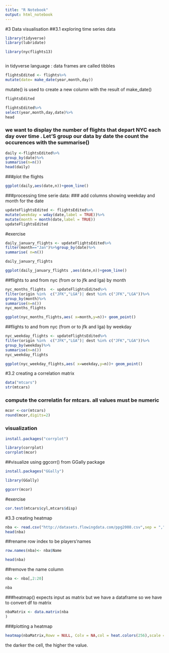 ---
title: "R Notebook"
output: html_notebook
---
#3 Data visualisation 
##3.1 exploring time series data
```{r}
library(tidyverse)
library(lubridate)
```


```{r}
library(nycflights13)
```

```{r}

```

in tidyverse language : data frames are called tibbles
```{r}
flightsEdited <- flights%>%
mutate(date= make_date(year,month,day))
```
mutate() is used to create a new column with the result of make_date()
```{r}
flightsEdited 
```

```{r}
flightsEdited%>%
select(year,month,day,date)%>%
head
```
### we want to display the number of flights that depart NYC each day over time . Let'S group our data by date the count the occurences with the summarise()
```{r}
daily <-flightsEdited%>%
group_by(date)%>%
summarise(n=n())
head(daily)

```

###plot the flights
```{r}
ggplot(daily,aes(date,n))+geom_line()
```
###processing time serie data:
### add columns showing weekday and month for the date

```{r}
updateFlightsEdited <- flightsEdited%>%
mutate(weekday = wday(date,label = TRUE))%>%
mutate(month = month(date,label = TRUE))
updateFlightsEdited 
```

#exercise
```{r}
daily_january_flights <- updateFlightsEdited%>%
filter(month=="Jan")%>%group_by(date)%>%
summarise( n=n())

daily_january_flights 


```

```{r}
ggplot(daily_january_flights ,aes(date,n))+geom_line()
```
##flights to and from nyc (from or to jfk and lga) by month

```{r}
nyc_months_flights  <- updateFlightsEdited%>%
filter(origin %in%  c("JFK","LGA")| dest %in% c("JFK","LGA"))%>%
group_by(month)%>%
summarise(n=n())
nyc_months_flights

```
```{r}
ggplot(nyc_months_flights,aes( x=month,y=n))+ geom_point()
```
##flights to and from nyc (from or to jfk and lga) by weekday
```{r}
nyc_weekday_flights <- updateFlightsEdited%>%
filter(origin %in%  c("JFK","LGA")| dest %in% c("JFK","LGA"))%>%
group_by(weekday)%>%
summarise(n=n())
nyc_weekday_flights
```

```{r}
ggplot(nyc_weekday_flights,aes( x=weekday,y=n))+ geom_point()
```
#3.2 creating a correlation matrix
```{r}
data("mtcars")
str(mtcars)
```

### compute the correlatin for mtcars. all values must be numeric
```{r}
mcor <-cor(mtcars)
round(mcor,digits=2)
```
### visualization
```{r}
install.packages("corrplot")
```

```{r}
library(corrplot)
corrplot(mcor)
```


##visualize using ggcorr() from GGally package



```{r}
install.packages("GGally")
```

```{r}
library(GGally)
```

```{r}
ggcorr(mcor)
```
#exercise

```{r}
cor.test(mtcars$cyl,mtcars$disp)
```

#3.3 creating heatmap
```{r}
nba <- read.csv("http://datasets.flowingdata.com/ppg2008.csv",sep = ",")
head(nba)
```

##rename row index to be players'names
```{r}
row.names(nba)<- nba$Name

```
```{r}
head(nba)
```
##remove the name column
```{r}
nba <- nba[,2:20]
```

```{r}
nba
```
###heatmap() expects input as matrix but we have a dataframe so we have to convert df to matrix
```{r}
nbaMatrix <- data.matrix(nba
)
```
###plotting a heatmap
```{r}
heatmap(nbaMatrix,Rowv = NULL, Colv = NA,col = heat.colors(256),scale = "column",margins = c(5,10))
```
######## the darker the cell, the higher the value.




















